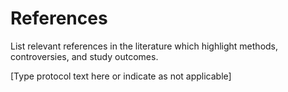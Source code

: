 # References

::: {.instr_box}

List relevant references in the literature which highlight methods,
controversies, and study outcomes.

:::

[Type protocol text here or indicate as not applicable]
